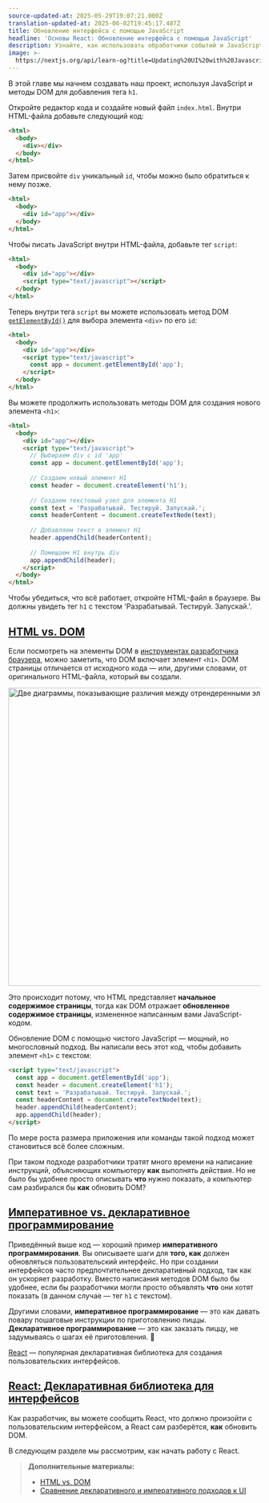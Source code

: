 ```yaml
---
source-updated-at: 2025-05-29T19:07:21.000Z
translation-updated-at: 2025-06-02T19:45:17.487Z
title: Обновление интерфейса с помощью JavaScript
headline: 'Основы React: Обновление интерфейса с помощью JavaScript'
description: Узнайте, как использовать обработчики событий и JavaScript для обновления пользовательского интерфейса.
image: >-
  https://nextjs.org/api/learn-og?title=Updating%20UI%20with%20Javascript&amp;chapter=3
---
```


В этой главе мы начнем создавать наш проект, используя JavaScript и методы DOM для добавления тега `h1`.

Откройте редактор кода и создайте новый файл `index.html`. Внутри HTML-файла добавьте следующий код:

```html {1,2,3,4,5} filename="index.html"
<html>
  <body>
    <div></div>
  </body>
</html>
```

Затем присвойте `div` уникальный `id`, чтобы можно было обратиться к нему позже.

```html {3} filename="index.html"
<html>
  <body>
    <div id="app"></div>
  </body>
</html>
```

Чтобы писать JavaScript внутри HTML-файла, добавьте тег `script`:

```html {4} filename="index.html"
<html>
  <body>
    <div id="app"></div>
    <script type="text/javascript"></script>
  </body>
</html>
```

Теперь внутри тега `script` вы можете использовать метод DOM [`getElementById()`](https://developer.mozilla.org/en-US/docs/Web/API/Document/getElementById) для выбора элемента `<div>` по его `id`:

```html {5} filename="index.html"
<html>
  <body>
    <div id="app"></div>
    <script type="text/javascript">
      const app = document.getElementById('app');
    </script>
  </body>
</html>
```

Вы можете продолжить использовать методы DOM для создания нового элемента `<h1>`:

```html {6,9,12,13,16,19} filename="index.html"
<html>
  <body>
    <div id="app"></div>
    <script type="text/javascript">
      // Выбираем div с id 'app'
      const app = document.getElementById('app');
 
      // Создаем новый элемент H1
      const header = document.createElement('h1');
 
      // Создаем текстовый узел для элемента H1
      const text = 'Разрабатывай. Тестируй. Запускай.';
      const headerContent = document.createTextNode(text);
 
      // Добавляем текст в элемент H1
      header.appendChild(headerContent);
 
      // Помещаем H1 внутрь div
      app.appendChild(header);
    </script>
  </body>
</html>
```

Чтобы убедиться, что всё работает, откройте HTML-файл в браузере. Вы должны увидеть тег `h1` с текстом 'Разрабатывай. Тестируй. Запускай.'.

[HTML vs. DOM](#html-vs-the-dom)
--------------------------------

Если посмотреть на элементы DOM в [инструментах разработчика браузера](https://developer.mozilla.org/docs/Learn/Common_questions/Tools_and_setup/What_are_browser_developer_tools), можно заметить, что DOM включает элемент `<h1>`. DOM страницы отличается от исходного кода — или, другими словами, от оригинального HTML-файла, который вы создали.

<Image
  alt="Две диаграммы, показывающие различия между отрендеренными элементами DOM и исходным кодом (HTML)"
  srcLight="https://h8DxKfmAPhn8O0p3.public.blob.vercel-storage.com/learn/light/learn-dom-and-source.png"
  srcDark="https://h8DxKfmAPhn8O0p3.public.blob.vercel-storage.com/learn/dark/learn-dom-and-source.png"
  width="1600"
  height="594"
/>

Это происходит потому, что HTML представляет **начальное содержимое страницы**, тогда как DOM отражает **обновленное содержимое страницы**, измененное написанным вами JavaScript-кодом.

Обновление DOM с помощью чистого JavaScript — мощный, но многословный подход. Вы написали весь этот код, чтобы добавить элемент `<h1>` с текстом:

```html filename="index.html"
<script type="text/javascript">
  const app = document.getElementById('app');
  const header = document.createElement('h1');
  const text = 'Разрабатывай. Тестируй. Запускай.';
  const headerContent = document.createTextNode(text);
  header.appendChild(headerContent);
  app.appendChild(header);
</script>
```

По мере роста размера приложения или команды такой подход может становиться всё более сложным.

При таком подходе разработчики тратят много времени на написание инструкций, объясняющих компьютеру **как** выполнять действия. Но не было бы удобнее просто описывать **что** нужно показать, а компьютер сам разбирался бы **как** обновить DOM?

[Императивное vs. декларативное программирование](#imperative-vs-declarative-programming)
----------------------------------------------------------------------------------------

Приведённый выше код — хороший пример **императивного программирования**. Вы описываете шаги для **того, как** должен обновляться пользовательский интерфейс. Но при создании интерфейсов часто предпочтительнее декларативный подход, так как он ускоряет разработку. Вместо написания методов DOM было бы удобнее, если бы разработчики могли просто объявлять **что** они хотят показать (в данном случае — тег `h1` с текстом).

Другими словами, **императивное программирование** — это как давать повару пошаговые инструкции по приготовлению пиццы. **Декларативное программирование** — это как заказать пиццу, не задумываясь о шагах её приготовления. 🍕

[React](https://react.dev/) — популярная декларативная библиотека для создания пользовательских интерфейсов.

[React: Декларативная библиотека для интерфейсов](#react-a-declarative-ui-library)
---------------------------------------------------------------------------------

Как разработчик, вы можете сообщить React, что должно произойти с пользовательским интерфейсом, а React сам разберётся, **как** обновить DOM.

В следующем разделе мы рассмотрим, как начать работу с React.

> **Дополнительные материалы:**
> 
> *   [HTML vs. DOM](https://developer.chrome.com/docs/devtools/dom/#appendix)
> *   [Сравнение декларативного и императивного подходов к UI](https://react.dev/learn/reacting-to-input-with-state#how-declarative-ui-compares-to-imperative)